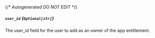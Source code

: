 {/* Autogenerated DO NOT EDIT  */}
##### `user_id` *{`Optional[str]`}*
The user_id field for the user to add as an owner of the app entitlement.


